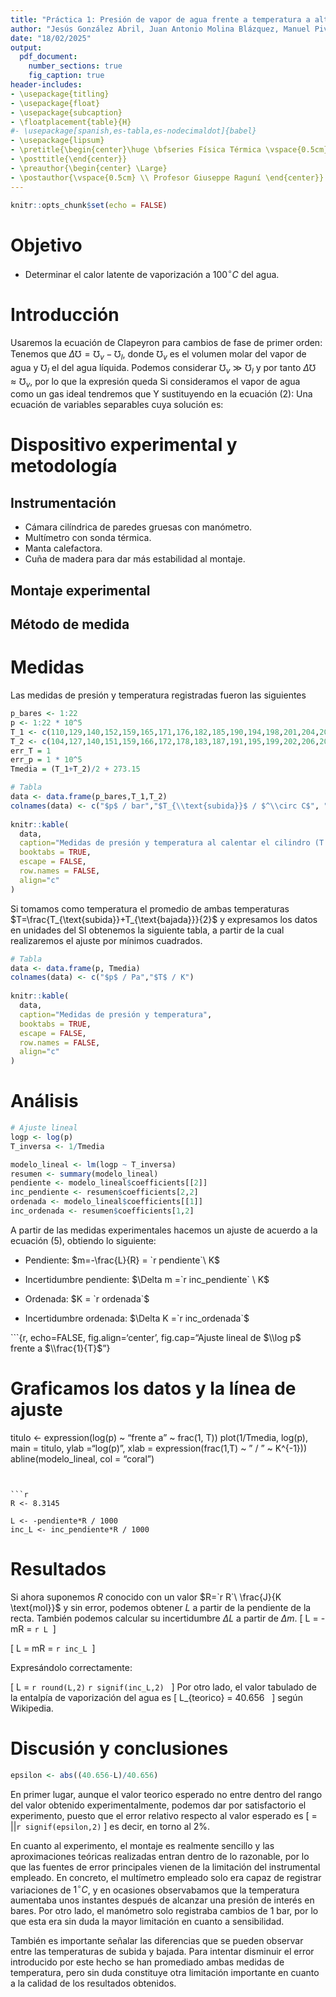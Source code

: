 ```yaml
---
title: "Práctica 1: Presión de vapor de agua frente a temperatura a altas presiones"
author: "Jesús González Abril, Juan Antonio Molina Blázquez, Manuel Pividal Otero"
date: "18/02/2025"
output: 
  pdf_document: 
    number_sections: true
    fig_caption: true
header-includes:
- \usepackage{titling}
- \usepackage{float}
- \usepackage{subcaption}
- \floatplacement{table}{H}
#- \usepackage[spanish,es-tabla,es-nodecimaldot]{babel}
- \usepackage{lipsum}
- \pretitle{\begin{center}\huge \bfseries Física Térmica \vspace{0.5cm} \\ \Large}
- \posttitle{\end{center}}
- \preauthor{\begin{center} \Large}
- \postauthor{\vspace{0.5cm} \\ Profesor Giuseppe Raguní \end{center}}
---
```


```r
knitr::opts_chunk$set(echo = FALSE)
```

# Objetivo

- Determinar el calor latente de vaporización a $100^{\circ} C$ del agua.

# Introducción

Usaremos la ecuación de Clapeyron para cambios de fase de primer orden:
\begin{align}
\frac{dp}{dT}=\frac{L}{T\Delta\mho}
\end{align}
Tenemos que $\Delta\mho=\mho_v-\mho_l$, donde $\mho_v$ es el volumen molar del vapor de agua y $\mho_l$ el del agua líquida. Podemos considerar $\mho_v \gg \mho_l$ y por tanto $\Delta\mho\approx\mho_v$, por lo que la expresión queda
\begin{align}
\frac{dp}{dT}=\frac{L}{T\mho_v}
\end{align}
Si consideramos el vapor de agua como un gas ideal tendremos que
\begin{align}
\mho_v=\frac{RT}{p}
\end{align}
Y sustituyendo en la ecuación (2):
\begin{align}
\frac{dp}{dT}=\frac{Lp}{RT^2}
\end{align}
Una ecuación de variables separables cuya solución es:
\begin{align}
\log p=-\frac{L}{RT}+K
\end{align}

\clearpage

# Dispositivo experimental y metodología

## Instrumentación

- Cámara cilíndrica de paredes gruesas con manómetro.
- Multímetro con sonda térmica.
- Manta calefactora.
- Cuña de madera para dar más estabilidad al montaje.

## Montaje experimental

\begin{figure}[H]
  \begin{subfigure}{.45\textwidth}
    \centering
    \includegraphics[width=\linewidth]{figuras/montaje.jpg}
    \caption{Camará cilíndrica y manómetro.}
  \end{subfigure}%
  \hfill 
  \begin{subfigure}{.45\textwidth}
    \centering
    \includegraphics[width=\linewidth]{figuras/multimetro.jpg}
    \caption{Multímetro.}
  \end{subfigure}%
  \caption{Montaje experimental}
\end{figure}

## Método de medida 

\begin{enumerate}
    \item Una vez el cilindro esté lleno de agua y situado sobre la manta calefactora, conectamos esta y dejamos que se caliente hasta los $100^\circ C$.
    \item A partir de ese momento empezamos a tomar medidas tanto de la presión medida por el manómetro como de la temperatura medida por el multímetro.
    \item Cuando la presión llegue a $22\  \text{bar}$ desconectamos la manta calefactora y según se va enfriando hasta volver a $1\ \text{bar}$ seguimos tomando medidas.
\end{enumerate}

\clearpage

# Medidas

Las medidas de presión y temperatura registradas fueron las siguientes
```r
p_bares <- 1:22
p <- 1:22 * 10^5
T_1 <- c(110,129,140,152,159,165,171,176,182,185,190,194,198,201,204,208,211,214,216,218,221,224)
T_2 <- c(104,127,140,151,159,166,172,178,183,187,191,195,199,202,206,209,211,213,217,219,221,224)
err_T = 1
err_p = 1 * 10^5
Tmedia = (T_1+T_2)/2 + 273.15

# Tabla
data <- data.frame(p_bares,T_1,T_2)
colnames(data) <- c("$p$ / bar","$T_{\\text{subida}}$ / $^\\circ C$", "$T_{\\text{bajada}}$ / $^\\circ C$")
  
knitr::kable(
  data,
  caption="Medidas de presión y temperatura al calentar el cilindro (T subida) y dejar que se enfríe (T bajada)",
  booktabs = TRUE,
  escape = FALSE,
  row.names = FALSE,
  align="c"
)
```

\clearpage

Si tomamos como temperatura el promedio de ambas temperaturas $T=\frac{T_{\text{subida}}+T_{\text{bajada}}}{2}$ y expresamos los datos en unidades del SI obtenemos la siguiente tabla, a partir de la cual realizaremos el ajuste por mínimos cuadrados.

```r
# Tabla
data <- data.frame(p, Tmedia)
colnames(data) <- c("$p$ / Pa","$T$ / K")
  
knitr::kable(
  data,
  caption="Medidas de presión y temperatura",
  booktabs = TRUE,
  escape = FALSE,
  row.names = FALSE,
  align="c"
)
```

\clearpage

# Análisis

```r
# Ajuste lineal
logp <- log(p)
T_inversa <- 1/Tmedia

modelo_lineal <- lm(logp ~ T_inversa)
resumen <- summary(modelo_lineal)
pendiente <- modelo_lineal$coefficients[[2]]
inc_pendiente <- resumen$coefficients[2,2]
ordenada <- modelo_lineal$coefficients[[1]]
inc_ordenada <- resumen$coefficients[1,2]
```
A partir de las medidas experimentales hacemos un ajuste de acuerdo a la ecuación (5), obtiendo lo siguiente:

- Pendiente: $m=-\frac{L}{R} = `r pendiente`\ K$

- Incertidumbre pendiente: $\Delta m =`r inc_pendiente` \ K$

- Ordenada: $K = `r ordenada`$

- Incertidumbre ordenada: $\Delta K =`r inc_ordenada`$


```{r, echo=FALSE, fig.align='center', fig.cap="Ajuste lineal de $\\log p$ frente a $\\frac{1}{T}$"}

# Graficamos los datos y la línea de ajuste

titulo <- expression(log(p) ~ "frente a" ~ frac(1, T))
plot(1/Tmedia, log(p), main = titulo, ylab ="log(p)", xlab = expression(frac(1,T) ~ " / " ~ K^{-1}))
abline(modelo_lineal, col = "coral")
```


```r
R <- 8.3145

L <- -pendiente*R / 1000
inc_L <- inc_pendiente*R / 1000

```

\clearpage

# Resultados

Si ahora suponemos $R$ conocido con un valor $R=`r R`\ \frac{J}{K \text{mol}}$ y sin error, podemos obtener $L$ a partir de la pendiente de la recta. También podemos calcular su incertidumbre $\Delta L$ a partir de $\Delta m$.
\[
L = -mR = `r L`\ \frac{kJ}{\text{mol}}
\]

\[
\Delta L = \Delta mR = `r inc_L`\ \frac{kJ}{\text{mol}}
\]

Expresándolo correctamente:

\[
L = `r round(L,2)` \pm `r signif(inc_L,2)` \ \frac{kJ}{\text{mol}}
\]
Por otro lado, el valor tabulado de la entalpía de vaporización del agua es
\[
L_{teorico} = 40.656 \ \frac{kJ}{\text{mol}}
\]
según Wikipedia.

# Discusión y conclusiones

```r
epsilon <- abs((40.656-L)/40.656)
```

En primer lugar, aunque el valor teorico esperado no entre dentro del rango del valor obtenido experimentalmente, podemos dar por satisfactorio el experimento, puesto que el error relativo respecto al valor esperado es
\[
\epsilon = |\frac{L_{teorico}-L}{L_{teorico}}|\approx `r signif(epsilon,2)`
\]
es decir, en torno al 2%.

En cuanto al experimento, el montaje es realmente sencillo y las aproximaciones teóricas realizadas entran dentro de lo razonable, por lo que las fuentes de error principales vienen de la limitación del instrumental empleado. En concreto, el multímetro empleado solo era capaz de registrar variaciones de $1^\circ C$, y en ocasiones observabamos que la temperatura aumentaba unos instantes después de alcanzar una presión de interés en bares. Por otro lado, el manómetro solo registraba cambios de $1\ \text{bar}$, por lo que esta era sin duda la mayor limitación en cuanto a sensibilidad.

También es importante señalar las diferencias que se pueden observar entre las temperaturas de subida y bajada. Para intentar disminuir el error introducido por este hecho se han promediado ambas medidas de temperatura, pero sin duda constituye otra limitación importante en cuanto a la calidad de los resultados obtenidos.




